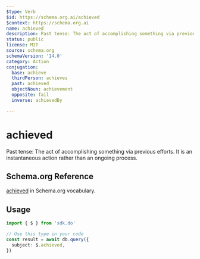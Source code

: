 ```yaml
---
$type: Verb
$id: https://schema.org.ai/achieved
$context: https://schema.org.ai
name: achieved
description: Past tense: The act of accomplishing something via previous efforts. It is an instantaneous action rather than an ongoing process.
status: public
license: MIT
source: schema.org
schemaVersion: '14.0'
category: Action
conjugation:
  base: achieve
  thirdPerson: achieves
  past: achieved
  objectNoun: achievement
  opposite: fail
  inverse: achievedBy

---
```


# achieved

Past tense: The act of accomplishing something via previous efforts. It is an instantaneous action rather than an ongoing process.

## Schema.org Reference

[achieved](https://schema.org/AchieveAction) in Schema.org vocabulary.

## Usage

```typescript
import { $ } from 'sdk.do'

// Use this type in your code
const result = await db.query({
  subject: $.achieved,
})
```
